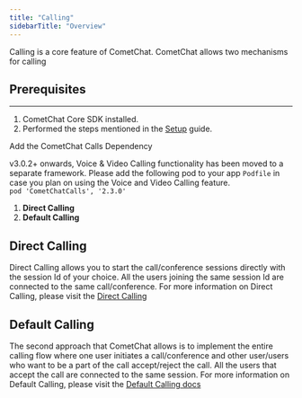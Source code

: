 ```yaml
---
title: "Calling"
sidebarTitle: "Overview"
---
```




Calling is a core feature of CometChat. CometChat allows two mechanisms for calling

## Prerequisites

***

1. CometChat Core SDK installed.
2. Performed the steps mentioned in the [Setup](/docs/sdk/ios/2.0/setup) guide.

<Note>
Add the CometChat Calls Dependency

v3.0.2+ onwards, Voice & Video Calling functionality has been moved to a separate framework. Please add the following pod to your app `Podfile` in case you plan on using the Voice and Video Calling feature.\
`pod 'CometChatCalls', '2.3.0'`

</Note>

1. **Direct Calling**
2. **Default Calling**

## Direct Calling

Direct Calling allows you to start the call/conference sessions directly with the session Id of your choice. All the users joining the same session Id are connected to the same call/conference. For more information on Direct Calling, please visit the [Direct Calling](/docs/sdk/ios/2.0/direct-calling1)

## Default Calling

The second approach that CometChat allows is to implement the entire calling flow where one user initiates a call/conference and other user/users who want to be a part of the call accept/reject the call. All the users that accept the call are connected to the same session. For more information on Default Calling, please visit the [Default Calling docs](/docs/sdk/ios/2.0/default-calling1)
